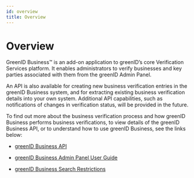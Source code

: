 ```yaml
---
id: overview
title: Overview
---
```


# Overview

GreenID Business™ is an add-on application to greenID’s core Verification Services platform. It enables administrators to verify businesses and key parties associated with them from the greenID Admin Panel.

An API is also available for creating new business verification entries in the greenID Business system, and for extracting existing business verification details into your own system. Additional API capabilities, such as notifications of changes in verification status, will be provided in the future.

To find out more about the business verification process and how greenID Business performs business verifications, to view details of the greenID Business API, or to understand how to use greenID Business, see the links below:

- [greenID Business API](https://vixverify.atlassian.net/wiki/spaces/GREEN/pages/388300872/greenID+Business+API)

- [greenID Business Admin Panel User Guide](https://vixverify.atlassian.net/wiki/spaces/GREEN/pages/491652037/greenID+Business+Admin+Panel+User+Guide)

- [greenID Business Search Restrictions](https://vixverify.atlassian.net/wiki/spaces/GREEN/pages/514261448/greenID+Business+Search+Restrictions)
